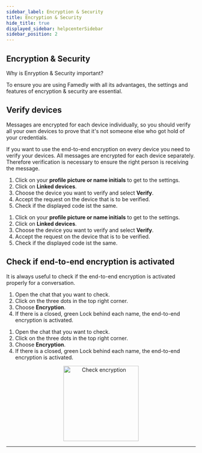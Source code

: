 ```yaml
---
sidebar_label: Encryption & Security
title: Encryption & Security
hide_title: true
displayed_sidebar: helpcenterSidebar
sidebar_position: 2
---
```



<div class="hero hero--primary">
  <div class="container">
    <h2 class="hero__title">Encryption & Security</h2>
    <p class="hero__subtitle">Why is Enryption & Security important?</p>
    <p>To ensure you are using Famedly with all its advantages, the settings and features of encryption & security are essential.</p>
  </div>
</div>

## Verify devices

Messages are encrypted for each device individually, so you should verify all your own devices to prove that it's not someone else who got hold of your credentials.

If you want to use the end-to-end encryption on every device you need to verify your devices. All messages are encrypted for each device separately. Therefore verification is necessary to ensure the right person is receiving the message.

<Tabs>
  <TabItem value="desktop" label="Desktop" default>
  <ol>
    <li>Click on your <b>profile picture or name initials</b> to get to the settings.</li>
    <li>Click on <b>Linked devices</b>.</li>
    <li>Choose the device you want to verify and select <b>Verify</b>.</li>
    <li>Accept the request on the device that is to be verified.</li>
    <li>Check if the displayed code ist the same.</li>
  </ol>
  </TabItem>
  <TabItem value="mobile" label="Mobile">
  <ol>
    <li>Click on your <b>profile picture or name initials</b> to get to the settings.</li>
    <li>Click on <b>Linked devices</b>.</li>
    <li>Choose the device you want to verify and select <b>Verify</b>.</li>
    <li>Accept the request on the device that is to be verified.</li>
    <li>Check if the displayed code ist the same.</li>
  </ol>
  </TabItem>
</Tabs>

## Check if end-to-end encryption is activated

It is always useful to check if the end-to-end encryption is activated properly for a conversation.

<Tabs>
  <TabItem value="desktop" label="Desktop" default>
  <ol>
    <li>Open the chat that you want to check.</li>
    <li>Click on the three dots in the top right corner.</li>
    <li>Choose <b>Encryption</b>.</li>
    <li>If there is a closed, green Lock behind each name, the end-to-end encryption is activated.</li>
  </ol>
  </TabItem>
  <TabItem value="mobile" label="Mobile">
  <ol>
    <li>Open the chat that you want to check.</li>
    <li>Click on the three dots in the top right corner.</li>
    <li>Choose <b>Encryption</b>.</li>
    <li>If there is a closed, green Lock behind each name, the end-to-end encryption is activated.</li>
  </ol>
  </TabItem>
</Tabs>

<p align="center">
<img alt="Check encryption" src={useBaseUrl('/img/check-encryption.gif')} width="200px"/>
</p>

---